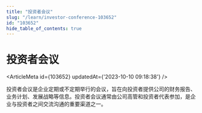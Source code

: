 ```yaml
---
title: "投资者会议"
slug: "/learn/investor-conference-103652"
id: "103652"
hide_table_of_contents: true
---
```



# 投资者会议

<ArticleMeta id={103652} updatedAt={'2023-10-10 09:18:38'} />
<div className='border-solid border-b border-t-0 my-4 border-[var(--ifm-color-gray-300)]' />

投资者会议是企业定期或不定期举行的会议，旨在向投资者提供公司的财务报告、业务计划、发展战略等信息。投资者会议通常由公司高管和投资者代表参加，是企业与投资者之间交流沟通的重要渠道之一。
